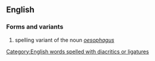 ==English==
===Forms and variants===
# spelling variant of the noun ''[[oesophagus]]''

[[Category:English words spelled with diacritics or ligatures]]